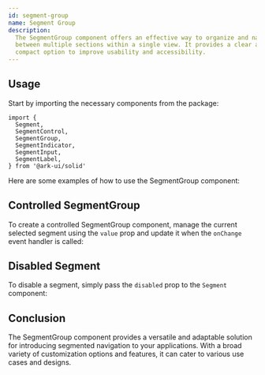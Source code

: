 ```yaml
---
id: segment-group
name: Segment Group
description:
  The SegmentGroup component offers an effective way to organize and navigate
  between multiple sections within a single view. It provides a clear and
  compact option to improve usability and accessibility.
---
```


## Usage

Start by importing the necessary components from the package:

```tsx
import {
  Segment,
  SegmentControl,
  SegmentGroup,
  SegmentIndicator,
  SegmentInput,
  SegmentLabel,
} from '@ark-ui/solid'
```

Here are some examples of how to use the SegmentGroup component:

<Story name="Basic" />

## Controlled SegmentGroup

To create a controlled SegmentGroup component, manage the current selected
segment using the `value` prop and update it when the `onChange` event handler
is called:

<Story name="Controlled" />

## Disabled Segment

To disable a segment, simply pass the `disabled` prop to the `Segment`
component:

<Story name="Disabled" />

## Conclusion

The SegmentGroup component provides a versatile and adaptable solution for
introducing segmented navigation to your applications. With a broad variety of
customization options and features, it can cater to various use cases and
designs.
